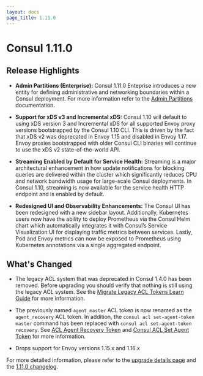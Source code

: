 ```yaml
---
layout: docs
page_title: 1.11.0
---
```


# Consul 1.11.0

## Release Highlights

- **Admin Partitions (Enterprise):** Consul 1.11.0 Enteprise introduces a new entity for defining administrative and networking boundaries within a Consul deployment. For more information refer to the [Admin Partitions](/docs/enterprise/admin-partitions) documentation.

- **Support for xDS v3 and Incremental xDS:** Consul 1.10 will default to using xDS version 3 and Incremental xDS for all supported Envoy proxy versions bootstrapped by the Consul 1.10 CLI. This is driven by the fact that xDS v2 was deprecated in Envoy 1.15 and disabled in Envoy 1.17. Envoy proxies bootstrapped with older Consul CLI binaries will continue to use the xDS v2 state-of-the-world API.

- **Streaming Enabled by Default for Service Health:** Streaming is a major architectural enhancement in how update notifications for blocking queries are delivered within the cluster which significantly reduces CPU and network bandwidth usage for large-scale Consul deployments. In Consul 1.10, streaming is now available for the service health HTTP endpoint and is enabled by default.

- **Redesigned UI and Observability Enhancements:** The Consul UI has been redesigned with a new sidebar layout. Additionally, Kubernetes users now have the ability to deploy Prometheus via the Consul Helm chart which automatically integrates it with Consul’s Service Visualization UI for displaying traffic metrics between services. Lastly, Pod and Envoy metrics can now be exposed to Prometheus using Kubernetes annotations via a single aggregated endpoint.

## What's Changed
 
- The legacy ACL system that was deprecated in Consul 1.4.0 has been removed. Before upgrading you should verify that nothing is still using the legacy ACL system. See the [Migrate Legacy ACL Tokens Learn Guide](https://learn.hashicorp.com/tutorials/consul/access-control-token-migration) for more information. 

- The previously named `agent_master` ACL token is now renamed as the `agent_recovery` ACL token. In addition, the `consul acl set-agent-token master` command has been replaced with `consul acl set-agent-token recovery`. See [ACL Agent Recovery Token](https://www.consul.io/docs/security/acl/acl-system#acl-agent-recovery-token) and [Consul ACL Set Agent Token](https://www.consul.io/commands/acl/set-agent-token) for more information. 

- Drops support for Envoy versions 1.15.x and 1.16.x

For more detailed information, please refer to the [upgrade details page](/docs/upgrading/upgrade-specific#consul-1-11-0) and the [1.11.0 changelog](https://github.com/hashicorp/consul/releases/tag/v1.11.0).
